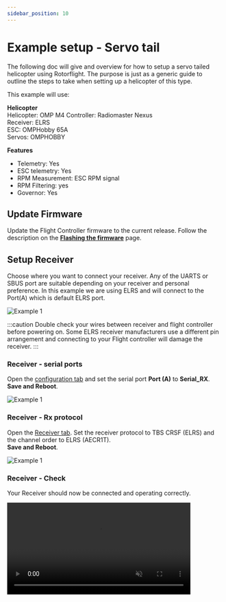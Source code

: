 ```yaml
---
sidebar_position: 10
---
```



# Example setup - Servo tail

The following doc will give and overview for how to setup a servo tailed helicopter using Rotorflight. The purpose is just as a generic guide to outline the steps to take when setting up a helicopter of this type.

This example will use:

**Helicopter**\
Helicopter: OMP M4
Controller: Radiomaster Nexus\
Receiver: ELRS\
ESC: OMPHobby 65A\
Servos: OMPHOBBY

**Features**

* Telemetry: Yes
* ESC telemetry: Yes
* RPM Measurement: ESC RPM signal
* RPM Filtering: yes
* Governor: Yes

## Update Firmware

Update the Flight Controller firmware to the current release. Follow the description on the [**Flashing the firmware**](../setup/flashing-the-firmware.mdx) page.

## Setup Receiver

Choose where you want to connect your receiver. Any of the UARTS or SBUS port are suitable depending on your receiver and personal preference. In this example we are using ELRS and will connect to the Port(A) which is default ELRS port.

![Example 1](./img/example-1-2.png)

:::caution
Double check your wires between receiver and flight controller before powering on. Some ELRS receiver manufacturers use a different pin arrangement and connecting to your Flight controller will damage the receiver.
:::

### Receiver - serial ports

Open the [configuration tab](../configurator/tabs/configuration.md) and set the serial port **Port (A)** to **Serial\_RX**.\
**Save and Reboot**.

![Example 1](./img/example-1-3.png)

### Receiver -  Rx protocol

Open the [Receiver tab](../configurator/tabs/receiver.mdx). Set the receiver protocol to TBS CRSF (ELRS) and the channel order to ELRS (AECR1T).\
**Save and Reboot**.

![Example 1](./img/example-1-4.png)

### Receiver - Check

Your Receiver should now be connected and operating correctly.

<video src={Example1} autoPlay playsInline loop muted width="85%" />

### Receiver - Update firmware

If you wish to update your firmware for your ELRS receiver you can now connect using ExpressLRS Configurator using the **Betaflight Passthrough** method.

:::info[note]
You will need to disconnect and close the Rotorflight Configurator and power cycle the receiver before updating your Receiver
:::

### Receiver - Enable telemetry

Enable telemetry back to your transmitter

![Example 1](./img/example-1-6.png)

## Enable ARM mode

Arming is an important step for Rotorflight. See the [**Arming setup**](../setup/arming.mdx) page for more details.

## Gyro setup

The gyro can be put into the helicopter in many different ways. We now have to set the gyro alignment so that the gyro knows what direction it is pointing in.

### Gyro - alignment

Check and confirm on the [configuration tab](../configurator/tabs/configuration.md) that while moving your helicopter (gyro installed) that the model in the configurator moves in the same direction.

![Example 1](./img/example-1-7.png)

### Gyro - Calibrate accelerometer

With the flight controller installed in your Helicopter open the [setup tab](../configurator/tabs/setup.md) and click on the [calibrate accelerometer](../configurator/tabs/setup.md#calibrate-accelerometer)

![Example 1](./img/example-1-8.png)

## Servo Setup

The purpose of this step is to [**setup and calibrate servos**](../setup/setup-servos.mdx). On the M4 the servos are setup in the [CCPM 120 degree](../configurator/tabs/servos.mdx#ccpm) arrangement so the servos need to be plugged in as shown below.

![Example 1](../configurator/img/ccpm.svg)

## Mixer Setup

The purpose of this step is to [**setup and calibrate the mixer**](../setup/setup-mixer.mdx).

## Motor and ESC Setup

**ESC Throttle Protocol** - The OMPHobby 65A ESC uses a PWM protocol.\
**ESC telemetry Protocol** - Set this to OMPHobby to match the ESC.\
**RPM Sensor** - The nexus has an RPM input. The Yellow RPM signal wire from the ESC is plugged into this port. Enabling this toggle enables the RPM so it can be used for the [**Governor**](../setup/governor.md) and [**RPM Filtering**](../setup/rpm-filters.md)\
**Main Rotor Gear Ratio** - The M4 is a direct drive Helicopter so is set to `1 / 1`\
**Tail Rotor Gear Ratio** - Counting the teeth on the M4 gears is `22 / 99`\
**Main Motor Pole count** - The M4 motor has 42 poles `42`

:::info[note]
If your helicopter has a two stage gear train, please [**follow this guide**](../setup/two-stage-gear-train-ratios.mdx)
:::

![Example 1](./img/example-1-9.png)

**Governor Mode** - Set this to "Mode 1". This will control the Headspeed and provide slow spoolup.\
See the [**Governor Modes**](../setup/governor.md#governor-mode) and [**Governor setup**](../setup/governor-setup.mdx) for details and examples.

![Example 1](./img/example-1-10.png)

## Test motor and Telemetry

Now you can check and confirm your motor runs.

:::caution
This step MUST be done with blades off!!
:::

Enable the motor override and slowly raise the motor override signal. The Motor should begin to spool up and RPM and other ESC telemetry should be displayed.

![Example 1](./img/example-1-11.png)

## Power setup

Since we now have ESC telemetry working we can enable ESC Telemetry as the Voltage and current source.\
![Example 1](./img/example-1-14.png)

## ELRS custom telemetry

Since Rotorflight v2.1 ELRS will need to use the custom telemetry Lua. The Crossfire protocol is very limited for our helicopters so this is required to get the full range of telemetry that we may wish to see.\
See the [**ELRS Custom Telemetry**](../setup/elrs-custom-telemetry.mdx) on how to set it up.

## RPM Filters

From the Gyro tab enable the RPM filters and accept the default.

![Example 1](./img/example-1-12.png)

## Rates

Review and modify your Rates to taste.

![Example 1](./img/example-1-13.png)

## Pre-flight test

Check and confirm all your controls are functioning.
Pay particular attention to:

* When connected to the configurator the model moves in the same way as the real helicopter (tilt forward/backward, sideways and yaw).
* Tx stick forward, helicopter swash pitched down
